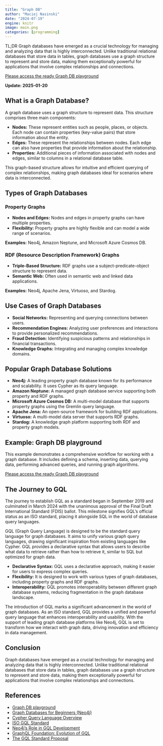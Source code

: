 ```yaml
---
title: "Graph DB"
author: "Maciej Nasinski"
date: "2024-07-19"
engine: knitr
image: main.png
categories: [programming]
---
```


TL;DR Graph databases have emerged as a crucial technology for managing and analyzing data that is highly interconnected. Unlike traditional relational databases that store data in tables, graph databases use a graph structure to represent and store data, making them exceptionally powerful for applications that involve complex relationships and connections.

[Please access the ready Graph DB playground](https://github.com/Polkas/graphdb-playground)

**Update: 2025-01-20**

## What is a Graph Database?

A graph database uses a graph structure to represent data. This structure comprises three main components:

- **Nodes:** These represent entities such as people, places, or objects. Each node can contain properties (key-value pairs) that store information about the entity.
- **Edges:** These represent the relationships between nodes. Each edge can also have properties that provide information about the relationship.
- **Properties:** Additional pieces of information associated with nodes and edges, similar to columns in a relational database table.

This graph-based structure allows for intuitive and efficient querying of complex relationships, making graph databases ideal for scenarios where data is interconnected.

## Types of Graph Databases

### Property Graphs

- **Nodes and Edges:** Nodes and edges in property graphs can have multiple properties.
- **Flexibility:** Property graphs are highly flexible and can model a wide range of scenarios.

**Examples:** Neo4j, Amazon Neptune, and Microsoft Azure Cosmos DB.

### RDF (Resource Description Framework) Graphs

- **Triple-Based Structure:** RDF graphs use a subject-predicate-object structure to represent data.
- **Semantic Web:** Often used in semantic web and linked data applications.

**Examples:** Neo4j, Apache Jena, Virtuoso, and Stardog.

## Use Cases of Graph Databases

- **Social Networks:** Representing and querying connections between users.
- **Recommendation Engines:** Analyzing user preferences and interactions to provide personalized recommendations.
- **Fraud Detection:** Identifying suspicious patterns and relationships in financial transactions.
- **Knowledge Graphs:** Integrating and managing complex knowledge domains.

## Popular Graph Database Solutions

- **Neo4j:** A leading property graph database known for its performance and scalability. It uses Cypher as its query language.
- **Amazon Neptune:** A managed graph database service supporting both property and RDF graphs.
- **Microsoft Azure Cosmos DB:** A multi-model database that supports property graphs using the Gremlin query language.
- **Apache Jena:** An open-source framework for building RDF applications.
- **Virtuoso:** A multi-model data server that supports RDF graphs.
- **Stardog:** A knowledge graph platform supporting both RDF and property graph models.

## Example: Graph DB playground

This example demonstrates a comprehensive workflow for working with a graph database. It includes defining a schema, inserting data, querying data, performing advanced queries, and running graph algorithms. 

[Please access the ready Graph DB playground](https://github.com/Polkas/graphdb-playground)

## The Journey to GQL

The journey to establish GQL as a standard began in September 2019 and culminated in March 2024 with the unanimous approval of the Final Draft International Standard (FDIS) ballot. This milestone signifies GQL's official status as an ISO standard, placing it alongside SQL in the world of database query languages.

GQL (Graph Query Language) is designed to be the standard query language for graph databases. It aims to unify various graph query languages, drawing significant inspiration from existing languages like Cypher. GQL provides a declarative syntax that allows users to describe what data to retrieve rather than how to retrieve it, similar to SQL but optimized for graph data.

- **Declarative Syntax:** GQL uses a declarative approach, making it easier for users to express complex queries.
- **Flexibility:** It is designed to work with various types of graph databases, including property graphs and RDF graphs.
- **Interoperability:** GQL promotes interoperability between different graph database systems, reducing fragmentation in the graph database landscape.

The introduction of GQL marks a significant advancement in the world of graph databases. As an ISO standard, GQL provides a unified and powerful query language that enhances interoperability and usability. With the support of leading graph database platforms like Neo4j, GQL is set to transform how we interact with graph data, driving innovation and efficiency in data management.

## Conclusion

Graph databases have emerged as a crucial technology for managing and analyzing data that is highly interconnected. Unlike traditional relational databases that store data in tables, graph databases use a graph structure to represent and store data, making them exceptionally powerful for applications that involve complex relationships and connections.

## References

- [Graph DB playground](https://github.com/Polkas/graphdb-playground)
- [Graph Databases for Beginners (Neo4j)](https://neo4j.com/graph-databases-for-beginners/)
- [Cypher Query Language Overview](https://opencypher.org/)
- [ISO GQL Standard](https://www.iso.org/standard/76120.html)
- [Neo4j's Role in GQL Development](https://neo4j.com/developer/gql/)
- [GraphQL Foundation: Evolution of GQL](https://www.graphql.org)
- [The GQL Standard Proposal](https://arxiv.org/abs/2009.03000)

